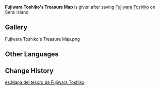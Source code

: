 {{Item Infobox
|id           = 100992
|image        = <!--Item Fujiwara Toshiko's Treasure Map.png-->
|type         = Quest Items
|description  = A treasure map you obtained from Fujiwara Toshiko. According to her, this map hides the means by which certain mechanisms may be activated.
|source1      = Given during [[Relics of Seirai]]
}}
'''Fujiwara Toshiko's Treasure Map''' is given after saving [[Fujiwara Toshiko]] on Serai Island.

==Gallery==
<gallery hideaddbutton='true' captrionalign='center'>
Fujiwara Toshiko's Treasure Map.png
</gallery>

==Other Languages==
{{Other Languages|default_hidden = 1
|en      = Fujiwara Toshiko's Treasure Map
|zhs     = 藤原俊子的「宝图」
|zhs_rm  = Téngyuán Jùnzǐ de "Bǎo Tú"
|zht     = 藤原俊子的「寶圖」
|zht_rm  = Téngyuán Jùnzǐ de "Bǎo Tú"
|ja      = 藤原俊子の「宝蔵図」
|ja_rm   = Fujiwara Toshiko no "Houzou-zu"
|ko      = 후지와라 토시코의 「보물지도」
|ko_rm   = 
|es      = Mapa del tesoro de Fujiwara Toshiko
|fr      = Carte au trésor de Fujiwara Toshiko
|ru      = Карта сокровищ Фудзивара Тосико
|th      = "แผนที่ขุมทรัพย์" ของ Fujiwara Toshiko
|th_rm   = 
|vi      = Bản Đồ Của Fujiwara Toshiko
|de      = Fujiwara Toshikos Schatzkarte
|id      = Peta Harta Karun Fujiwara Toshiko
|pt      = Relíquia de Fujiwara Toshiko
}}

==Change History==
{{Change History|2.1}}

[[es:Mapa del tesoro de Fujiwara Toshiko]]